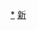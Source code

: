 <div style="position: relative" class="center">
{{Image label begin|image=Administrative Division Aksu.png|width={{{1|635}}}|link=}} 
{{Image label|x=1060|y=1030|scale={{{1|635}}}/2540|text=[[阿克苏市|<span style="color: black;">'''阿克苏市'''</span>]]}}
{{Image label|x=1330|y=1490|scale={{{1|635}}}/2540|text=[[阿克苏市|<span style="color: black; font-size:smaller;">'''（属阿克苏市）'''</span>]]}}
{{Image label|x=2190|y=480|scale={{{1|635}}}/2540|text=[[库车市|<span style="color: black;">'''库车市'''</span>]]}}
{{Image label|x=950|y=600|scale={{{1|635}}}/2540|text=[[温宿县|<span style="color: black;">'''温宿县'''</span>]]}}
{{Image label|x=2000|y=1250|scale={{{1|635}}}/2540|text=[[沙雅县|<span style="color: black;">'''沙雅县'''</span>]]}}
{{Image label|x=1600|y=720|scale={{{1|635}}}/2540|text=[[新和县|<span style="color: black;">'''新和县'''</span>]]}}
{{Image label|x=1570|y=370|scale={{{1|635}}}/2540|text=[[拜城县|<span style="color: black;">'''拜城县'''</span>]]}}
{{Image label|x=450|y=800|scale={{{1|635}}}/2540|text=[[乌什县|<span style="color: black;">'''乌什县'''</span>]]}}
{{Image label|x=940|y=1450|scale={{{1|635}}}/2540|text=[[阿瓦提县|<span style="color: black;">'''阿瓦提县'''</span>]]}}
{{Image label|x=380|y=1190|scale={{{1|635}}}/2540|text=[[柯坪县|<span style="color: black;">'''柯坪县'''</span>]]}}
</div>
<noinclude>
[[Category:阿克苏行政区划|*]]
[[Category:中华人民共和国地级行政区划图|新]]
</noinclude>